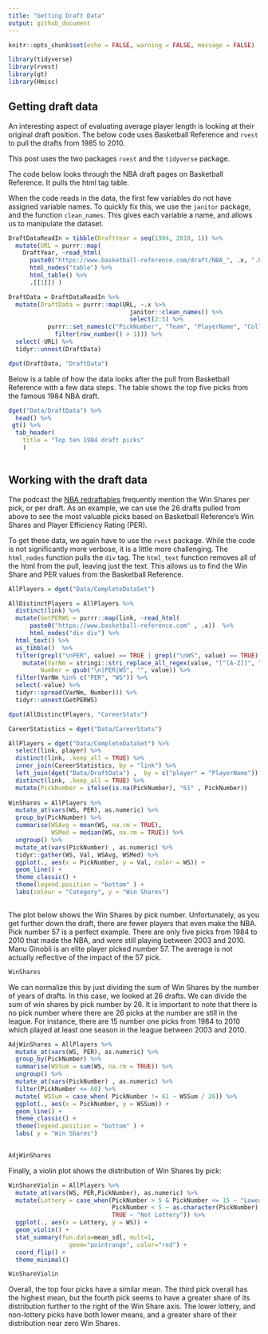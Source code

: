 ```yaml
---
title: "Getting Draft Data"
output: github_document
---
```


```r
knitr::opts_chunk$set(echo = FALSE, warning = FALSE, message = FALSE)
```

```r

library(tidyverse)
library(rvest)
library(gt)
library(Hmisc)

```

## Getting draft data

An interesting aspect of evaluating average player length is looking at their original draft position. The below code uses Basketball Reference and `rvest` to pull the drafts from 1985 to 2010. 

This post uses the two packages `rvest` and the `tidyverse` package. 

The code below looks through the NBA draft pages on Basketball Reference. It pulls the html tag table. 

When the code reads in the data, the first few variables do not have assigned variable names. To quickly fix this, we use the `janitor` package, and the function `clean_names`. This gives each variable a name, and allows us to manipulate the dataset. 

```r


DraftDataReadIn = tibble(DraftYear = seq(1984, 2010, 1)) %>% 
  mutate(URL = purrr::map(
    DraftYear, ~read_html( 
      paste0("https://www.basketball-reference.com/draft/NBA_", .x, ".html")) %>% 
      html_nodes("table") %>% 
      html_table() %>% 
      .[[1]]) )

DraftData = DraftDataReadIn %>% 
  mutate(DraftData = purrr::map(URL, ~.x %>% 
                                  janitor::clean_names() %>% 
                                  select(2:5) %>% 
           purrr::set_names(c("PickNumber", "Team", "PlayerName", "College")) %>% 
             filter(row_number() > 1))) %>%
  select(-URL) %>% 
  tidyr::unnest(DraftData)


```


```r

dput(DraftData, "DraftData")

```

Below is a table of how the data looks after the pull from Basketball Reference with a few data steps. The table shows the top five picks from the famous 1984 NBA draft.  

```r

dget("Data/DraftData") %>% 
  head() %>% 
 gt() %>%
  tab_header(
    title = "Top ten 1984 draft picks"
    )
   

```


## Working with the draft data

The podcast the [NBA redraftables](https://www.theringer.com/book-of-basketball) frequently mention the Win Shares per pick, or per draft. As an example, we can use the 26 drafts pulled from above to see the most valuable picks based on Basketball Reference's Win Shares and Player Efficiency Rating (PER). 

To get these data, we again have to use the `rvest` package. While the code is not significantly more verbose, it is a little more challenging. The `html_nodes` function pulls the `div` tag. The `html_text` function removes all of the html from the pull, leaving just the text. This allows us to find the Win Share and PER values from the Basketball Reference. 


```r

AllPlayers = dget("Data/CompleteDataSet") 

AllDistinctPlayers = AllPlayers %>%
  distinct(link) %>% 
  mutate(GetPERWS = purrr::map(link, ~read_html( 
      paste0("https://www.basketball-reference.com" , .x))  %>% 
      html_nodes("div div") %>%
  html_text() %>% 
  as_tibble()  %>% 
  filter(grepl("\nPER", value) == TRUE | grepl("\nWS", value) == TRUE) %>%
    mutate(VarNm = stringi::stri_replace_all_regex(value, "[^[A-Z]]", ""),
         Number = gsub("\n|PER|WS", "", value)) %>% 
  filter(VarNm %in% c("PER", "WS")) %>% 
  select(-value) %>% 
  tidyr::spread(VarNm, Number))) %>% 
  tidyr::unnest(GetPERWS)


```

```r

dput(AllDistinctPlayers, "CareerStats")

```


```r

CareerStatistics = dget("Data/CareerStats")

AllPlayers = dget("Data/CompleteDataSet") %>% 
  select(link, player) %>% 
  distinct(link, .keep_all = TRUE) %>% 
  inner_join(CareerStatistics, by = "link") %>% 
  left_join(dget("Data/DraftData") ,  by = c("player" = "PlayerName")) %>% 
  distinct(link, .keep_all = TRUE) %>% 
  mutate(PickNumber = ifelse(is.na(PickNumber), "61" , PickNumber))
  
WinShares = AllPlayers %>%
  mutate_at(vars(WS, PER), as.numeric) %>% 
  group_by(PickNumber) %>% 
  summarise(WSAvg = mean(WS, na.rm = TRUE),
            WSMed = median(WS, na.rm = TRUE)) %>% 
  ungroup() %>% 
  mutate_at(vars(PickNumber) , as.numeric) %>% 
  tidyr::gather(WS, Val, WSAvg, WSMed) %>% 
  ggplot(., aes(x = PickNumber, y = Val, color = WS)) +
  geom_line() +
  theme_classic() +
  theme(legend.position = "bottom" ) +
  labs(colour = "Category", y = "Win Shares")
  

```

The plot below shows the Win Shares by pick number. Unfortunately, as you get further down the draft, there are fewer players that even make the NBA. Pick number 57 is a perfect example. There are only five picks from 1984 to 2010 that made the NBA, and were still playing between 2003 and 2010. Manu Ginobli is an elite player picked number 57. The average is not actually reflective of the impact of the 57 pick. 


```r

WinShares

```

We can normalize this by just dividing the sum of Win Shares by the number of years of drafts. In this case, we looked at 26 drafts. We can divide the sum of win shares by pick number by 26. It is important to note that there is no pick number where there are 26 picks at the number are still in the league. For instance, there are 15 number one picks from 1984 to 2010 which played at least one season in the league between 2003 and 2010. 

```r

AdjWinShares = AllPlayers %>%
  mutate_at(vars(WS, PER), as.numeric) %>% 
  group_by(PickNumber) %>% 
  summarise(WSSum = sum(WS, na.rm = TRUE)) %>% 
  ungroup() %>% 
  mutate_at(vars(PickNumber) , as.numeric) %>%
  filter(PickNumber <= 60) %>% 
  mutate( WSSum = case_when( PickNumber != 61 ~ WSSum / 26)) %>% 
  ggplot(., aes(x = PickNumber, y = WSSum)) +
  geom_line() +
  theme_classic() +
  theme(legend.position = "bottom" ) +
  labs( y = "Win Shares")
  

```

```r

AdjWinShares

```


Finally, a violin plot shows the distribution of Win Shares by pick:

```r

WinShareViolin = AllPlayers %>%
  mutate_at(vars(WS, PER,PickNumber), as.numeric) %>% 
  mutate(Lottery = case_when(PickNumber > 5 & PickNumber <= 15 ~ "Lower Lottery",
                             PickNumber < 5 ~ as.character(PickNumber),
                             TRUE ~ "Not Lottery")) %>% 
  ggplot(., aes(x = Lottery, y = WS)) +
  geom_violin() +
  stat_summary(fun.data=mean_sdl, mult=1, 
                 geom="pointrange", color="red") +
  coord_flip() +
  theme_minimal()

```

```r

WinShareViolin

```

Overall, the top four picks have a similar mean. The third pick overall has the highest mean, but the fourth pick seems to have a greater share of its distribution further to the right of the Win Share axis. The lower lottery, and non-lottery picks have both lower means, and a greater share of their distribution near zero Win Shares. 
